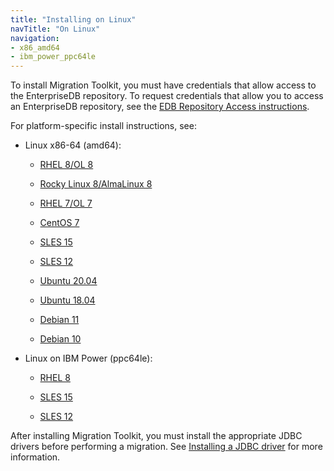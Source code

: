 ```yaml
---
title: "Installing on Linux"
navTitle: "On Linux"
navigation:
- x86_amd64
- ibm_power_ppc64le
---
```



To install Migration Toolkit, you must have credentials that allow access to the EnterpriseDB repository. To request credentials that allow you to access an EnterpriseDB repository, see the [EDB Repository Access instructions](https://www.enterprisedb.com/repository-access-request).

For platform-specific install instructions, see:

- Linux x86-64 (amd64):
  - [RHEL 8/OL 8](x86_amd64/mtk55_rhel8_x86)

  - [Rocky Linux 8/AlmaLinux 8](x86_amd64/mtk55_other_linux8_x86)
  - [RHEL 7/OL 7](x86_amd64/mtk55_rhel7_x86)
  - [CentOS 7](x86_amd64/mtk55_centos7_x86)
  - [SLES 15](x86_amd64/mtk55_sles15_x86)
  - [SLES 12](x86_amd64/mtk55_sles12_x86)
  - [Ubuntu 20.04](x86_amd64/mtk55_ubuntu20_x86)
  - [Ubuntu 18.04](x86_amd64/mtk55_ubuntu18_x86)
  - [Debian 11](x86_amd64/mtk55_deb11_x86)
  - [Debian 10](x86_amd64/mtk55_deb10_x86)

- Linux on IBM Power (ppc64le):
  - [RHEL 8](ibm_power_ppc64le/mtk55_rhel8_ppcle)

  - [SLES 15](ibm_power_ppc64le/mtk55_sles15_ppcle)
  - [SLES 12](ibm_power_ppc64le/mtk55_sles12_ppcle)

After installing Migration Toolkit, you must install the appropriate JDBC drivers before performing a migration. See [Installing a JDBC driver](/migration_toolkit/latest/05_installing_mtk/installing_jdbc_driver/) for more information.


